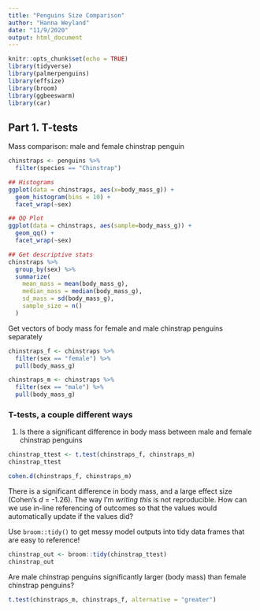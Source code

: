 ```yaml
---
title: "Penguins Size Comparison"
author: "Hanna Weyland"
date: "11/9/2020"
output: html_document
---
```


```r
knitr::opts_chunk$set(echo = TRUE)
library(tidyverse)
library(palmerpenguins)
library(effsize)
library(broom)
library(ggbeeswarm)
library(car)
```


## Part 1. T-tests

Mass comparison: male and female chinstrap penguin

```r
chinstraps <- penguins %>% 
  filter(species == "Chinstrap")

## Histograms
ggplot(data = chinstraps, aes(x=body_mass_g)) +
  geom_histogram(bins = 10) +
  facet_wrap(~sex)

## QQ Plot 
ggplot(data = chinstraps, aes(sample=body_mass_g)) +
  geom_qq() +
  facet_wrap(~sex)

## Get descriptive stats
chinstraps %>% 
  group_by(sex) %>% 
  summarize(
    mean_mass = mean(body_mass_g),
    median_mass = median(body_mass_g),
    sd_mass = sd(body_mass_g),
    sample_size = n()
  )

```

Get vectors of body mass for female and male chinstrap penguins separately

```r
chinstraps_f <- chinstraps %>% 
  filter(sex == "female") %>% 
  pull(body_mass_g)

chinstraps_m <- chinstraps %>% 
  filter(sex == "male") %>% 
  pull(body_mass_g)
```

### T-tests, a couple different ways 

1. Is there a significant difference in body mass between male and female chinstrap penguins 

```r
chinstrap_ttest <- t.test(chinstraps_f, chinstraps_m)
chinstrap_ttest

cohen.d(chinstraps_f, chinstraps_m)
```
There is a significant difference in body mass, and a large effect size (Cohen's *d* = -1.26). The way I'm *writing this* is not reproducible. How can we use in-line referencing of outcomes so that the values would automatically update if the values did? 

Use `broom::tidy()` to get messy model outputs into tidy data frames that are easy to reference! 

```r
chinstrap_out <- broom::tidy(chinstrap_ttest)
chinstrap_out
```

Are male chinstrap penguins significantly larger (body mass) than female chinstrap penguins?

```r
t.test(chinstraps_m, chinstraps_f, alternative = "greater")
```

